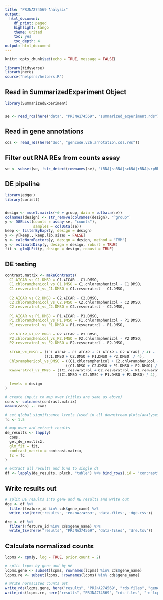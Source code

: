```yaml
---
title: "PRJNA274569 Analysis"
output:
  html_document:
    df_print: paged
    highlight: tango
    theme: united
    toc: yes
    toc_depth: 4
output: html_document
---
```


```r
knitr::opts_chunk$set(echo = TRUE, message = FALSE)

library(tidyverse)
library(here)
source("helpers/helpers.R")
```

## Read in SummarizedExperiment Object

```r
library(SummarizedExperiment)


se <- read_rds(here("data", "PRJNA274569", "summarized_experiment.rds"))
```

## Read in gene annotations

```r
cds <- read_rds(here("doc", "gencode.v26.annotation.cds.rds"))
```

## Filter out RNA REs from counts assay

```r
se <- subset(se, !str_detect(rownames(se), "tRNA|snRNA|scRNA|rRNA|srpRNA|Simple_repeat|Low_complexity"))
```

## DE pipeline

```r
library(edgeR)
library(coriell)


design <- model.matrix(~0 + group, data = colData(se))
colnames(design) <- str_remove(colnames(design), "^group")
y <- DGEList(counts = assay(se, "counts"),
             samples = colData(se))
keep <- filterByExpr(y, design = design)
y <- y[keep,, keep.lib.sizes = FALSE]
y <- calcNormFactors(y, design = design, method = "TMM")
y <- estimateDisp(y, design = design, robust = TRUE)
fit <- glmQLFit(y, design = design, robust = TRUE)
```

## DE testing

```r
contrast.matrix <- makeContrasts(
  C1.AICAR_vs_C1.DMSO = C1.AICAR - C1.DMSO,
  C1.chloramphenicol_vs_C1.DMSO = C1.chloramphenicol - C1.DMSO,
  C1.resveratrol_vs_C1.DMSO = C1.resveratrol - C1.DMSO,
  
  C2.AICAR_vs_C2.DMSO = C2.AICAR - C2.DMSO,
  C2.chloramphenicol_vs_C2.DMSO = C2.chloramphenicol - C2.DMSO,
  C2.resveratrol_vs_C2.DMSO = C2.resveratrol - C2.DMSO,
  
  P1.AICAR_vs_P1.DMSO = P1.AICAR - P1.DMSO,
  P1.chloramphenicol_vs_P1.DMSO = P1.chloramphenicol - P1.DMSO,
  P1.resveratrol_vs_P1.DMSO = P1.resveratrol - P1.DMSO,
  
  P2.AICAR_vs_P2.DMSO = P2.AICAR - P2.DMSO,
  P2.chloramphenicol_vs_P2.DMSO = P2.chloramphenicol - P2.DMSO,
  P2.resveratrol_vs_P2.DMSO = P2.resveratrol - P2.DMSO,
  
  AICAR_vs_DMSO = ((C1.AICAR + C1.AICAR + P1.AICAR + P2.AICAR) / 4) - 
                  ((C1.DMSO + C2.DMSO + P1.DMSO + P2.DMSO) / 4),
  Chloramphenicol_vs_DMSO = ((C1.chloramphenicol + C2.chloramphenicol + P1.chloramphenicol + P2.chloramphenicol) / 4) -
                            ((C1.DMSO + C2.DMSO + P1.DMSO + P2.DMSO) / 4),
  Resveratrol_vs_DMSO = ((C1.resveratrol + C2.resveratrol + P1.resveratrol + P2.resveratrol) / 4) - 
                        ((C1.DMSO + C2.DMSO + P1.DMSO + P2.DMSO) / 4),
  
  levels = design
)

# create inputs to map over (titles are same as above)
cons <- colnames(contrast.matrix)
names(cons) <- cons

# set global significance levels (used in all downstream plots/analyses)
fc <- 1.5

# map over and extract results
de_results <- lapply(
  cons, 
  get_de_results2, 
  glm_fit = fit, 
  contrast_matrix = contrast.matrix,
  fc = fc
)

# extract all results and bind to single df
df <- lapply(de_results, pluck, "table") %>% bind_rows(.id = "contrast")
```

## Write results out

```r
# split DE results into gene and RE results and write out
dge <- df %>% 
  filter(feature_id %in% cds$gene_name) %>% 
  write_tsv(here("results", "PRJNA274569", "data-files", "dge.tsv"))

dre <- df %>% 
  filter(!feature_id %in% cds$gene_name) %>% 
  write_tsv(here("results", "PRJNA274569", "data-files", "dre.tsv"))
```

## Calculate normalized counts

```r
lcpms <- cpm(y, log = TRUE, prior.count = 2)

# split lcpms by gene and by RE
lcpms.gene <- subset(lcpms, rownames(lcpms) %in% cds$gene_name)
lcpms.re <- subset(lcpms, !rownames(lcpms) %in% cds$gene_name)

# Write normalized counts out
write_rds(lcpms.gene, here("results", "PRJNA274569", "rds-files", "gene-lcpms.rds"))
write_rds(lcpms.re, here("results", "PRJNA274569", "rds-files", "re-lcpms.rds"))
```
